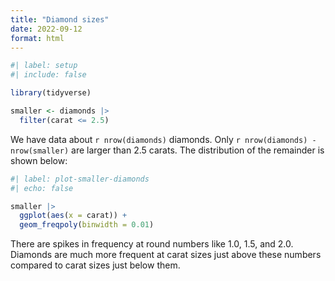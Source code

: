 ```yaml
---
title: "Diamond sizes"
date: 2022-09-12
format: html
---
```


```r
#| label: setup
#| include: false

library(tidyverse)

smaller <- diamonds |> 
  filter(carat <= 2.5)
```

We have data about `r nrow(diamonds)` diamonds. Only `r nrow(diamonds) - nrow(smaller)` are larger than 2.5 carats. The distribution of the remainder is shown below:

```r
#| label: plot-smaller-diamonds
#| echo: false

smaller |> 
  ggplot(aes(x = carat)) + 
  geom_freqpoly(binwidth = 0.01)
```

There are spikes in frequency at round numbers like 1.0, 1.5, and 2.0. Diamonds are much more frequent at carat sizes just above these numbers compared to carat sizes just below them.
